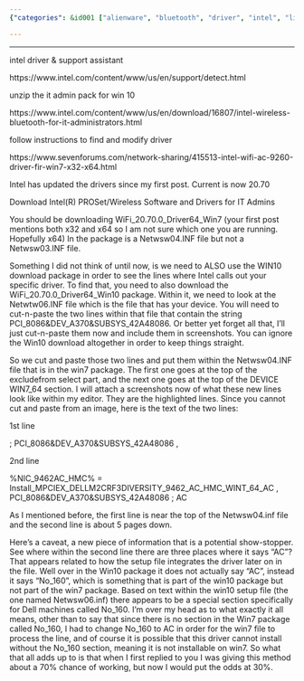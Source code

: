 ```yaml
---
{"categories": &id001 ["alienware", "bluetooth", "driver", "intel", "linux"], "category": "Drivers updates", "date": "2022-03-23 16:41:23", "description": "This article provides instructions on how to update Intel Bluetooth drivers, such as the 9250 and 9462AC HMC drivers, for Windows servers. However, it highlights that modifying the Netwsw04.INF file to update an Intel 9462AC HMC driver may be challenging due to differences between Win7 and Win10 packages in the 'No_160' section.", "tags": *id001, "title": "Intel 9250 Bluetooth Win Server"}

---
```


------

intel driver & support assistant

https://www.intel.com/content/www/us/en/support/detect.html

unzip the it admin pack for win 10

https://www.intel.com/content/www/us/en/download/16807/intel-wireless-bluetooth-for-it-administrators.html

follow instructions to find and modify driver

https://www.sevenforums.com/network-sharing/415513-intel-wifi-ac-9260-driver-fir-win7-x32-x64.html

Intel has updated the drivers since my first post. Current is now 20.70

Download Intel(R) PROSet/Wireless Software and Drivers for IT Admins

You should be downloading WiFi_20.70.0_Driver64_Win7 (your first post mentions both x32 and x64 so I am not sure which one you are running. Hopefully x64) In the package is a Netwsw04.INF file but not a Netwsw03.INF file.

Something I did not think of until now, is we need to ALSO use the WIN10 download package in order to see the lines where Intel calls out your specific driver. To find that, you need to also download the WiFi_20.70.0_Driver64_Win10 package. Within it, we need to look at the Netwtw06.INF file which is the file that has your device. You will need to cut-n-paste the two lines within that file that contain the string PCI\VEN_8086&DEV_A370&SUBSYS_42A48086. Or better yet forget all that, I'll just cut-n-paste them now and include them in screenshots. You can ignore the Win10 download altogether in order to keep things straight.

So we cut and paste those two lines and put them within the Netwsw04.INF file that is in the win7 package. The first one goes at the top of the excludefrom select part, and the next one goes at the top of the DEVICE WIN7_64 section. I will attach a screenshots now of what these new lines look like within my editor. They are the highlighted lines. Since you cannot cut and paste from an image, here is the text of the two lines:

1st line

; PCI\VEN_8086&DEV_A370&SUBSYS_42A48086 , \

2nd line

%NIC_9462AC_HMC% = Install_MPCIEX_DELLM2CRF3DIVERSITY_9462_AC_HMC_WINT_64_AC , PCI\VEN_8086&DEV_A370&SUBSYS_42A48086 ; AC

As I mentioned before, the first line is near the top of the Netwsw04.inf file and the second line is about 5 pages down.

Here's a caveat, a new piece of information that is a potential show-stopper. See where within the second line there are three places where it says "AC"? That appears related to how the setup file integrates the driver later on in the file. Well over in the Win10 package it does not actually say "AC", instead it says "No_160", which is something that is part of the win10 package but not part of the win7 package. Based on text within the win10 setup file (the one named Netwsw06.inf) there appears to be a special section specifically for Dell machines called No_160. I'm over my head as to what exactly it all means, other than to say that since there is no section in the Win7 package called No_160, I had to change No_160 to AC in order for the win7 file to process the line, and of course it is possible that this driver cannot install without the No_160 section, meaning it is not installable on win7. So what that all adds up to is that when I first replied to you I was giving this method about a 70% chance of working, but now I would put the odds at 30%.

